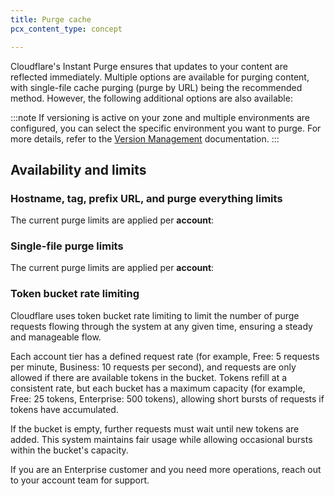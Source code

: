 ```yaml
---
title: Purge cache
pcx_content_type: concept

---
```



Cloudflare's Instant Purge ensures that updates to your content are reflected immediately. Multiple options are available for purging content, with single-file cache purging (purge by URL) being the recommended method. However, the following additional options are also available:

<DirectoryListing />

:::note
If versioning is active on your zone and multiple environments are configured, you can select the specific environment you want to purge. For more details, refer to the [Version Management](/version-management/) documentation.
:::

## Availability and limits

<FeatureTable id="cache.purge_cache" />

### Hostname, tag, prefix URL, and purge everything limits

The current purge limits are applied per **account**: 

<FeatureTable id="cache.purge_limits" />

### Single-file purge limits

The current purge limits are applied per **account**:

<FeatureTable id="cache.single_file_purge" />

### Token bucket rate limiting

Cloudflare uses token bucket rate limiting to limit the number of purge requests flowing through the system at any given time, ensuring a steady and manageable flow. 

Each account tier has a defined request rate (for example, Free: 5 requests per minute, Business: 10 requests per second), and requests are only allowed if there are available tokens in the bucket. Tokens refill at a consistent rate, but each bucket has a maximum capacity (for example, Free: 25 tokens, Enterprise: 500 tokens), allowing short bursts of requests if tokens have accumulated. 

If the bucket is empty, further requests must wait until new tokens are added. This system maintains fair usage while allowing occasional bursts within the bucket's capacity.

If you are an Enterprise customer and you need more operations, reach out to your account team for support. 